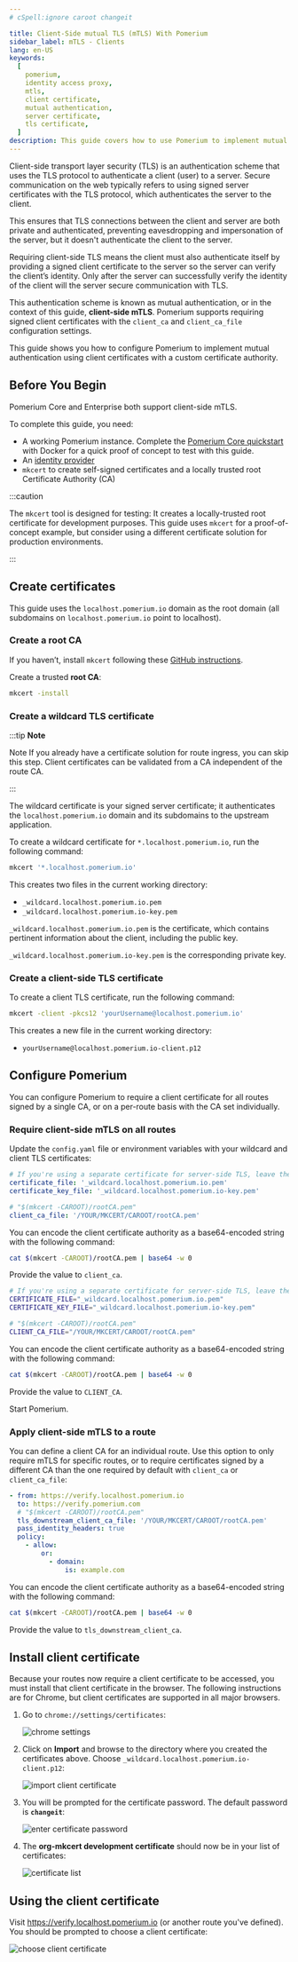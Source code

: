 ```yaml
---
# cSpell:ignore caroot changeit

title: Client-Side mutual TLS (mTLS) With Pomerium
sidebar_label: mTLS - Clients
lang: en-US
keywords:
  [
    pomerium,
    identity access proxy,
    mtls,
    client certificate,
    mutual authentication,
    server certificate,
    tls certificate,
  ]
description: This guide covers how to use Pomerium to implement mutual authentication (mTLS) for end-users, using client certificates with a custom certificate authority.
---
```



Client-side transport layer security (TLS) is an authentication scheme that uses the TLS protocol to authenticate a client (user) to a server. Secure communication on the web typically refers to using signed server certificates with the TLS protocol, which authenticates the server to the client.

This ensures that TLS connections between the client and server are both private and authenticated, preventing eavesdropping and impersonation of the server, but it doesn't authenticate the client to the server.

Requiring client-side TLS means the client must also authenticate itself by providing a signed client certificate to the server so the server can verify the client’s identity. Only after the server can successfully verify the identity of the client will the server secure communication with TLS.

This authentication scheme is known as mutual authentication, or in the context of this guide, **client-side mTLS**. Pomerium supports requiring signed client certificates with the `client_ca` and `client_ca_file` configuration settings.

This guide shows you how to configure Pomerium to implement mutual authentication using client certificates with a custom certificate authority.

## Before You Begin

Pomerium Core and Enterprise both support client-side mTLS.

To complete this guide, you need:

- A working Pomerium instance. Complete the [Pomerium Core quickstart](/docs/quickstart) with Docker for a quick proof of concept to test with this guide.
- An [identity provider](/docs/identity-providers)
- `mkcert` to create self-signed certificates and a locally trusted root Certificate Authority (CA)

:::caution

The `mkcert` tool is designed for testing: It creates a locally-trusted root certificate for development purposes. This guide uses `mkcert` for a proof-of-concept example, but consider using a different certificate solution for production environments.

:::

## Create certificates

This guide uses the `localhost.pomerium.io` domain as the root domain (all subdomains on `localhost.pomerium.io` point to localhost).

### Create a root CA

If you haven’t, install `mkcert` following these [GitHub instructions](https://github.com/FiloSottile/mkcert#installation).

Create a trusted **root CA**:

```bash
mkcert -install
```

### Create a wildcard TLS certificate

:::tip **Note**

Note If you already have a certificate solution for route ingress, you can skip this step. Client certificates can be validated from a CA independent of the route CA.

:::

The wildcard certificate is your signed server certificate; it authenticates the `localhost.pomerium.io` domain and its subdomains to the upstream application.

To create a wildcard certificate for `*.localhost.pomerium.io`, run the following command:

```bash
mkcert '*.localhost.pomerium.io'
```

This creates two files in the current working directory:

- `_wildcard.localhost.pomerium.io.pem`
- `_wildcard.localhost.pomerium.io-key.pem`

`_wildcard.localhost.pomerium.io.pem` is the certificate, which contains pertinent information about the client, including the public key.

`_wildcard.localhost.pomerium.io-key.pem` is the corresponding private key.

### Create a client-side TLS certificate

To create a client TLS certificate, run the following command:

```bash
mkcert -client -pkcs12 'yourUsername@localhost.pomerium.io'
```

This creates a new file in the current working directory:

- `yourUsername@localhost.pomerium.io-client.p12`

## Configure Pomerium

You can configure Pomerium to require a client certificate for all routes signed by a single CA, or on a per-route basis with the CA set individually.

### Require client-side mTLS on all routes

Update the `config.yaml` file or environment variables with your wildcard and client TLS certificates:

<Tabs>
<TabItem value="config.yaml" label="config.yaml">

```yaml
# If you're using a separate certificate for server-side TLS, leave these keys unchanged.
certificate_file: '_wildcard.localhost.pomerium.io.pem'
certificate_key_file: '_wildcard.localhost.pomerium.io-key.pem'

# "$(mkcert -CAROOT)/rootCA.pem"
client_ca_file: '/YOUR/MKCERT/CAROOT/rootCA.pem'
```

You can encode the client certificate authority as a base64-encoded string with the following command:

```bash
cat $(mkcert -CAROOT)/rootCA.pem | base64 -w 0
```

Provide the value to `client_ca`.

</TabItem>
<TabItem value="Environment Variables" label="Environment Variables">

```bash
# If you're using a separate certificate for server-side TLS, leave these variables unchanged.
CERTIFICATE_FILE="_wildcard.localhost.pomerium.io.pem"
CERTIFICATE_KEY_FILE="_wildcard.localhost.pomerium.io-key.pem"

# "$(mkcert -CAROOT)/rootCA.pem"
CLIENT_CA_FILE="/YOUR/MKCERT/CAROOT/rootCA.pem"
```

You can encode the client certificate authority as a base64-encoded string with the following command:

```bash
cat $(mkcert -CAROOT)/rootCA.pem | base64 -w 0
```

Provide the value to `CLIENT_CA`.

</TabItem>
</Tabs>

Start Pomerium.

### Apply client-side mTLS to a route

You can define a client CA for an individual route. Use this option to only require mTLS for specific routes, or to require certificates signed by a different CA than the one required by default with `client_ca` or `client_ca_file`:

```yaml
- from: https://verify.localhost.pomerium.io
  to: https://verify.pomerium.com
  # "$(mkcert -CAROOT)/rootCA.pem"
  tls_downstream_client_ca_file: '/YOUR/MKCERT/CAROOT/rootCA.pem'
  pass_identity_headers: true
  policy:
    - allow:
        or:
          - domain:
              is: example.com
```

You can encode the client certificate authority as a base64-encoded string with the following command:

```bash
cat $(mkcert -CAROOT)/rootCA.pem | base64 -w 0
```

Provide the value to `tls_downstream_client_ca`.

## Install client certificate

Because your routes now require a client certificate to be accessed, you must install that client certificate in the browser. The following instructions are for Chrome, but client certificates are supported in all major browsers.

1. Go to `chrome://settings/certificates`:

   ![chrome settings](img/mtls/01-chrome-settings-certificates.png)

1. Click on **Import** and browse to the directory where you created the certificates above. Choose `_wildcard.localhost.pomerium.io-client.p12`:

   ![import client certificate](img/mtls/02-import-client-certificate.png)

1. You will be prompted for the certificate password. The default password is **`changeit`**:

   ![enter certificate password](img/mtls/03-enter-certificate-password.png)

1. The **org-mkcert development certificate** should now be in your list of certificates:

   ![certificate list](img/mtls/04-certificate-list.png)

## Using the client certificate

Visit https://verify.localhost.pomerium.io (or another route you've defined). You should be prompted to choose a client certificate:

![choose client certificate](img/mtls/05-select-client-certificate.png)

[quick-start]: /docs/quickstart
[identity provider]: /docs/identity-providers
